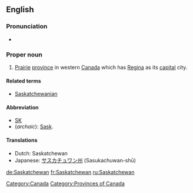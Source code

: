 ==English==
{{wikipedia}}

===Pronunciation===
* {{audio|en-ca-Saskatchewan.ogg|Audio (CA)}}

===Proper noun===
{{en-proper-noun}}

# [[prairie|Prairie]] [[province]] in western [[Canada]] which has [[Regina]] as its [[capital]] city.

====Related terms====
* [[Saskatchewanian]]

====Abbreviation====
* [[SK]]
* (''archaic''): [[Sask]].

====Translations====
{{top}}
* Dutch: Saskatchewan
* Japanese: [[サスカチュワン州]] (Sasukachuwan-shū)
{{bottom}}

[[Category:Canada]]
[[Category:Provinces of Canada]]

[[de:Saskatchewan]]
[[fr:Saskatchewan]]
[[ru:Saskatchewan]]